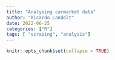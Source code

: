 ```yaml
---
title: "Analysing carmarket data"
author: "Ricardo Landolt"
date: 2022-06-25
categories: ["R"]
tags: [ "scraping", "analysis"]
---
```


```r
knitr::opts_chunk$set(collapse = TRUE)
```

